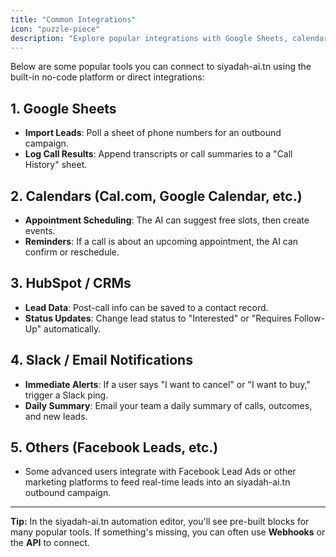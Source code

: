 ```yaml
---
title: "Common Integrations"
icon: "puzzle-piece"
description: "Explore popular integrations with Google Sheets, calendars, CRMs, and notification tools"
---
```


Below are some popular tools you can connect to siyadah-ai.tn using the built-in no-code platform or direct integrations:

## 1. Google Sheets

- **Import Leads**: Poll a sheet of phone numbers for an outbound campaign.
- **Log Call Results**: Append transcripts or call summaries to a "Call History" sheet.

## 2. Calendars (Cal.com, Google Calendar, etc.)

- **Appointment Scheduling**: The AI can suggest free slots, then create events.
- **Reminders**: If a call is about an upcoming appointment, the AI can confirm or reschedule.

## 3. HubSpot / CRMs

- **Lead Data**: Post-call info can be saved to a contact record.
- **Status Updates**: Change lead status to "Interested" or "Requires Follow-Up" automatically.

## 4. Slack / Email Notifications

- **Immediate Alerts**: If a user says "I want to cancel" or "I want to buy," trigger a Slack ping.
- **Daily Summary**: Email your team a daily summary of calls, outcomes, and new leads.

## 5. Others (Facebook Leads, etc.)

- Some advanced users integrate with Facebook Lead Ads or other marketing platforms to feed real-time leads into an siyadah-ai.tn outbound campaign.

---

**Tip:** In the siyadah-ai.tn automation editor, you'll see pre-built blocks for many popular tools. If something's missing, you can often use **Webhooks** or the **API** to connect.
